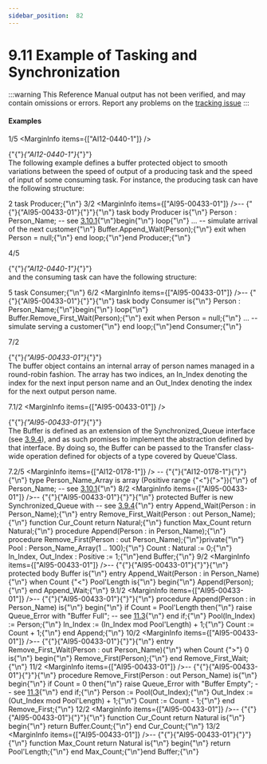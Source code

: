 ```yaml
---
sidebar_position:  82
---
```


# 9.11 Example of Tasking and Synchronization

:::warning
This Reference Manual output has not been verified,
and may contain omissions or errors.
Report any problems on the [tracking issue](https://github.com/ada-lang-io/ada-lang-io/issues/20)
:::



#### Examples

<MarginText>1/5</MarginText>
<MarginInfo items={["AI12-0440-1"]} /><p>{"{"}<em>{"AI12-0440-1"}</em>{"}"} <br />The following example defines a buffer protected object to smooth variations between the speed of output of a producing task and the speed of input of some consuming task. For instance, the producing task can  have the following structure:<br /></p>

<MarginText>2</MarginText>
<CodeBlock language="ada">
task Producer;{"\n"}
<MarginText>3/2</MarginText>
<MarginInfo items={["AI95-00433-01"]} />--  {"{"}{"AI95-00433-01"}{"}"}{"\n"} task body Producer is{"\n"}   Person : Person_Name; -- see <a href="../AA-3/AA-3.10#Subclause_3.10.1">3.10.1</a>{"\n"}begin{"\n"}   loop{"\n"}      ... --  simulate arrival of the next customer{"\n"}      Buffer.Append_Wait(Person);{"\n"}      exit when Person = null;{"\n"}   end loop;{"\n"}end Producer;{"\n"}

</CodeBlock>
<MarginText>4/5</MarginText>
<MarginInfo items={["AI12-0440-1"]} /><p>{"{"}<em>{"AI12-0440-1"}</em>{"}"} <br />and the consuming task can  have the following structure:<br /></p>

<MarginText>5</MarginText>
<CodeBlock language="ada">
task Consumer;{"\n"}
<MarginText>6/2</MarginText>
<MarginInfo items={["AI95-00433-01"]} />--  {"{"}{"AI95-00433-01"}{"}"}{"\n"} task body Consumer is{"\n"}   Person : Person_Name;{"\n"}begin{"\n"}   loop{"\n"}      Buffer.Remove_First_Wait(Person);{"\n"}      exit when Person = null;{"\n"}      ... --  simulate serving a customer{"\n"}   end loop;{"\n"}end Consumer;{"\n"}

</CodeBlock>
<MarginText>7/2</MarginText>
<MarginInfo items={["AI95-00433-01"]} /><p>{"{"}<em>{"AI95-00433-01"}</em>{"}"} <br />The buffer object contains an internal array of person names managed in a round-robin fashion. The array has two indices, an In_Index denoting the index for the next input person name and an Out_Index denoting the index for the next output person name.<br /></p>

<MarginText>7.1/2</MarginText>
<MarginInfo items={["AI95-00433-01"]} /><p>{"{"}<em>{"AI95-00433-01"}</em>{"}"} <br />The Buffer is defined as an extension of the Synchronized_Queue interface (see <a href="../AA-3/AA-3.9#Subclause_3.9.4">3.9.4</a>), and as such promises to implement the abstraction defined by that interface. By doing so, the Buffer can be passed to the Transfer class-wide operation defined for objects of a type covered by Queue'Class.<br /></p>

<MarginText>7.2/5</MarginText>
<MarginInfo items={["AI12-0178-1"]} /><CodeBlock language="ada">
--  {"{"}{"AI12-0178-1"}{"}"}{"\n"} type Person_Name_Array is array (Positive range {"<"}{">"}){"\n"}   of Person_Name;  -- see <a href="../AA-3/AA-3.10#Subclause_3.10.1">3.10.1</a>{"\n"}
<MarginText>8/2</MarginText>
<MarginInfo items={["AI95-00433-01"]} />--  {"{"}{"AI95-00433-01"}{"}"}{"\n"} protected Buffer is new Synchronized_Queue with  -- see <a href="../AA-3/AA-3.9#Subclause_3.9.4">3.9.4</a>{"\n"}   entry Append_Wait(Person : in Person_Name);{"\n"}   entry Remove_First_Wait(Person : out Person_Name);{"\n"}   function Cur_Count return Natural;{"\n"}   function Max_Count return Natural;{"\n"}   procedure Append(Person : in Person_Name);{"\n"}   procedure Remove_First(Person : out Person_Name);{"\n"}private{"\n"}   Pool      : Person_Name_Array(1 .. 100);{"\n"}   Count     : Natural := 0;{"\n"}   In_Index, Out_Index : Positive := 1;{"\n"}end Buffer;{"\n"}
<MarginText>9/2</MarginText>
<MarginInfo items={["AI95-00433-01"]} />--  {"{"}{"AI95-00433-01"}{"}"}{"\n"} protected body Buffer is{"\n"}   entry Append_Wait(Person : in Person_Name){"\n"}      when Count {"<"} Pool'Length is{"\n"}   begin{"\n"}      Append(Person);{"\n"}   end Append_Wait;{"\n"}
<MarginText>9.1/2</MarginText>
<MarginInfo items={["AI95-00433-01"]} />--  {"{"}{"AI95-00433-01"}{"}"}{"\n"}    procedure Append(Person : in Person_Name) is{"\n"}   begin{"\n"}      if Count = Pool'Length then{"\n"}         raise Queue_Error with "Buffer Full";  -- see <a href="../AA-11/AA-11.3">11.3</a>{"\n"}      end if;{"\n"}      Pool(In_Index) := Person;{"\n"}      In_Index       := (In_Index mod Pool'Length) + 1;{"\n"}      Count          := Count + 1;{"\n"}   end Append;{"\n"}
<MarginText>10/2</MarginText>
<MarginInfo items={["AI95-00433-01"]} />--  {"{"}{"AI95-00433-01"}{"}"}{"\n"}    entry Remove_First_Wait(Person : out Person_Name){"\n"}      when Count {">"} 0 is{"\n"}   begin{"\n"}      Remove_First(Person);{"\n"}   end Remove_First_Wait;{"\n"}
<MarginText>11/2</MarginText>
<MarginInfo items={["AI95-00433-01"]} />--  {"{"}{"AI95-00433-01"}{"}"}{"\n"}    procedure Remove_First(Person : out Person_Name) is{"\n"}   begin{"\n"}      if Count = 0 then{"\n"}         raise Queue_Error with "Buffer Empty"; -- see <a href="../AA-11/AA-11.3">11.3</a>{"\n"}      end if;{"\n"}      Person    := Pool(Out_Index);{"\n"}      Out_Index := (Out_Index mod Pool'Length) + 1;{"\n"}      Count     := Count - 1;{"\n"}   end Remove_First;{"\n"}
<MarginText>12/2</MarginText>
<MarginInfo items={["AI95-00433-01"]} />--  {"{"}{"AI95-00433-01"}{"}"}{"\n"}    function Cur_Count return Natural is{"\n"}   begin{"\n"}       return Buffer.Count;{"\n"}   end Cur_Count;{"\n"}
<MarginText>13/2</MarginText>
<MarginInfo items={["AI95-00433-01"]} />--  {"{"}{"AI95-00433-01"}{"}"}{"\n"}    function Max_Count return Natural is{"\n"}   begin{"\n"}       return Pool'Length;{"\n"}   end Max_Count;{"\n"}end Buffer;{"\n"}

</CodeBlock>
